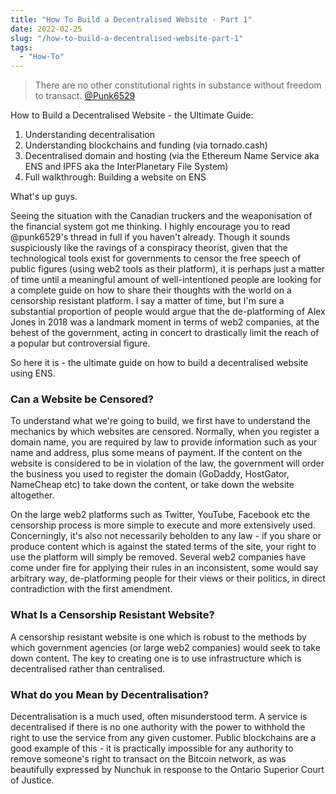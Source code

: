 ```yaml
---
title: "How To Build a Decentralised Website - Part 1"
date: 2022-02-25
slug: "/how-to-build-a-decentralised-website-part-1"
tags:
  - "How-To"
---
```


> There are no other constitutional rights in substance without freedom to transact. [@Punk6529](https://twitter.com/punk6529/status/1494444624630403083?lang=en)

How to Build a Decentralised Website - the Ultimate Guide:

1. Understanding decentralisation
2. Understanding blockchains and funding (via tornado.cash)
3. Decentralised domain and hosting (via the Ethereum Name Service aka ENS and IPFS aka the InterPlanetary File System)
4. Full walkthrough: Building a website on ENS


What's up guys.

Seeing the situation with the Canadian truckers and the weaponisation of the financial system got me thinking. I highly encourage you to read @punk6529's thread in full if you haven't already. Though it sounds suspiciously like the ravings of a conspiracy theorist, given that the technological tools exist for governments to censor the free speech of public figures (using web2 tools as their platform), it is perhaps just a matter of time until a meaningful amount of well-intentioned people are looking for a complete guide on how to share their thoughts with the world on a censorship resistant platform. I say a matter of time, but I'm sure a substantial proportion of people would argue that the de-platforming of Alex Jones in 2018 was a landmark moment in terms of web2 companies, at the behest of the government, acting in concert to drastically limit the reach of a popular but controversial figure.

So here it is - the ultimate guide on how to build a decentralised website using ENS.

### Can a Website be Censored?
To understand what we're going to build, we first have to understand the mechanics by which websites are censored. Normally, when you register a domain name, you are required by law to provide information such as your name and address, plus some means of payment. If the content on the website is considered to be in violation of the law, the government will order the business you used to register the domain (GoDaddy, HostGator, NameCheap etc) to take down the content, or take down the website altogether.

On the large web2 platforms such as Twitter, YouTube, Facebook etc the censorship process is more simple to execute and more extensively used. Concerningly, it's also not necessarily beholden to any law - if you share or produce content which is against the stated terms of the site, your right to use the platform will simply be removed. Several web2 companies have come under fire for applying their rules in an inconsistent, some would say arbitrary way, de-platforming people for their views or their politics, in direct contradiction with the first amendment.

### What Is a Censorship Resistant Website?
A censorship resistant website is one which is robust to the methods by which government agencies (or large web2 companies) would seek to take down content. The key to creating one is to use infrastructure which is decentralised rather than centralised.

### What do you Mean by Decentralisation?
Decentralisation is a much used, often misunderstood term. A service is decentralised if there is no one authority with the power to withhold the right to use the service from any given customer. Public blockchains are a good example of this - it is practically impossible for any authority to remove someone's right to transact on the Bitcoin network, as was beautifully expressed by Nunchuk in response to the Ontario Superior Court of Justice.